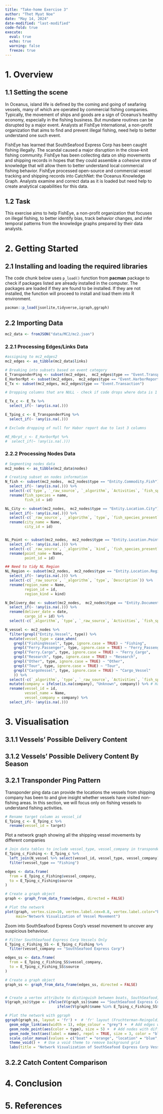 ```yaml
---
title: "Take-home Exercise 3"
author: "Thet Myat Noe"
date: "May 14, 2024"
date-modified: "last-modified"
code-fold: true
execute:
  eval: true
  echo: true
  warning: false
  freeze: true
---
```


# 1. Overview

## 1.1 Setting the scene
In Oceanus, island life is defined by the coming and going of seafaring vessels, many of which are operated by commercial fishing companies. Typically, the movement of ships and goods are a sign of Oceanus’s healthy economy, especially in the fishing business. But mundane routines can be disrupted by a major event. Analysts at FishEye International, a non-profit organization that aims to find and prevent illegal fishing, need help to better understand one such event.

FishEye has learned that SouthSeafood Express Corp has been caught fishing illegally. The scandal caused a major disruption in the close-knit fishing community. FishEye has been collecting data on ship movements and shipping records in hopes that they could assemble a cohesive store of knowledge that will allow them to better understand local commercial fishing behavior. FishEye processed open-source and commercial vessel tracking and shipping records into CatchNet: the Oceanus Knowledge Graph. Analysts examine and correct data as it is loaded but need help to create analytical capabilities for this data.

## 1.2 Task

This exercise aims to help FishEye, a non-profit organization that focuses on illegal fishing, to better identify bias, track behavior changes, and infer temporal patterns from the knowledge graphs prepared by their data analysts.

# 2. Getting Started

## 2.1 Installing and loading the required libraries
The code chunk below uses `p_load()` function from **pacman** package to check if packages listed are already installed in the computer. The packages are loaded if they are found to be installed. If they are not installed, the function will proceed to install and load them into R environment.

```r
pacman::p_load(jsonlite,tidyverse,igraph,ggraph)
```

## 2.2 Importing Data
```r
mc2_data <- fromJSON("data/MC2/mc2.json")
```

### 2.2.1 Processing Edges/Links Data
```r
#assigning to mc2_edges2
mc2_edges <- as_tibble(mc2_data$links)

# Breaking into subsets based on event category
E_TransponderPing <- subset(mc2_edges,  mc2_edges$type == "Event.TransportEvent.TransponderPing")
E_HarborRpt <- subset(mc2_edges,  mc2_edges$type == "Event.HarborReport")
E_Tx <- subset(mc2_edges, mc2_edges$type == "Event.Transaction")

# Dropping columns that are NULL - check if code drops where data is 1 null or all null

E_Tx_c <- E_Tx %>%
  select_if(~ !any(is.na(.)))

E_Tping_c <- E_TransponderPing %>%
  select_if(~ !any(is.na(.)))

# Exclude dropping of null for Habor report due to last 3 columns

#E_Hbrpt_c <- E_HarborRpt %>%
#  select_if(~ !any(is.na(.)))
```

### 2.2.2 Processing Nodes Data
```r
# Segmenting nodes data
mc2_nodes <- as_tibble(mc2_data$nodes)

# Creating subset on nodes information
N_fish <- subset(mc2_nodes,  mc2_nodes$type == "Entity.Commodity.Fish") %>%
  select_if(~ !any(is.na(.))) %>%
  select(-c(`type`, `_raw_source`, `_algorithm`, `Activities`, `fish_species_present`)) %>%
  rename(fish_species = name, 
         fish_id = id)

NL_City <- subset(mc2_nodes,  mc2_nodes$type == "Entity.Location.City") %>%
  select_if(~ !any(is.na(.))) %>%
  select(-c(`_raw_source`, `_algorithm`, `type`, `fish_species_present`)) %>%
  rename(city_name = Name, 
         city_id = id)


NL_Point <- subset(mc2_nodes,  mc2_nodes$type == "Entity.Location.Point") %>%
  select_if(~ !any(is.na(.))) %>%
  select(-c(`_raw_source`, `_algorithm`, `kind`, `fish_species_present`)) %>%
  rename(point_name = Name, 
         point_id = id)

## Need to tidy NL Region
NL_Region <- subset(mc2_nodes,  mc2_nodes$type == "Entity.Location.Region") %>%
  select_if(~ !any(is.na(.))) %>%
  select(-c(`_raw_source`, `_algorithm`, `type`, `Description`)) %>%
  rename(region_name = Name, 
         region_id = id, 
         region_kind = kind)

N_Delivery_doc <- subset(mc2_nodes,  mc2_nodes$type == "Entity.Document.DeliveryReport") %>%
  select_if(~ !any(is.na(.))) %>%
  rename(deliver_date = date,
         cargo_id = id) %>%
  select(-c(`_algorithm`, `type`, `_raw_source`, `Activities`, `fish_species_present`)) 

N_vessel <- mc2_nodes %>%
  filter(grepl("Entity.Vessel", type)) %>%
  mutate(vessel_type = case_when(
    grepl("FishingVessel", type, ignore.case = TRUE) ~ "Fishing",
    grepl("Ferry.Passenger", type, ignore.case = TRUE) ~ "Ferry_Passenger",
    grepl("Ferry.Cargo", type, ignore.case = TRUE) ~ "Ferry_Cargo",
    grepl("Research", type, ignore.case = TRUE) ~ "Research", 
    grepl("Other", type, ignore.case = TRUE) ~ "Other", 
    grepl("Tour", type, ignore.case = TRUE) ~ "Tour", 
    grepl("CargoVessel", type, ignore.case = TRUE) ~ "Cargo_Vessel"
    )) %>%
  select(-c(`_algorithm`, `type`, `_raw_source`, `Activities`, `fish_species_present`)) %>%
  mutate(company = ifelse(is.na(company), "Unknown", company)) %>% # Handle NA values by replacing NA with unknown
  rename(vessel_id = id, 
         vessel_name = Name,
         vessel_company = company) %>%
  select_if(~ !any(is.na(.)))
```


# 3. Visualisation
## 3.1.1 Vessels' Possible Delivery Content
## 3.1.2 Vessels' Possible Delivery Content By Season

## 3.2.1 Transponder Ping Pattern

Transponder ping data can provide the locations the vessels from shipping company has been to and give insight whether vessels have visited non-fishing areas. In this section, we will focus only on fishing vessels to understand fishing activities.
```r
# Rename target column as vessel_id
E_Tping_c <- E_Tping_c %>%
  rename(vessel_id = target)
```

Plot a network graph showing all the shipping vessel movements by different companies
``` r
# Join data tables to include vessel_type, vessel_company in transponder ping data and filter only Fishing vessel type
E_Tping_c_Fishing <- E_Tping_c %>%
  left_join(N_vessel %>% select(vessel_id, vessel_type, vessel_company), by = "vessel_id") %>%
  filter(vessel_type == "Fishing")

edges <- data.frame(
  from = E_Tping_c_Fishing$vessel_company,
  to = E_Tping_c_Fishing$source
)

# Create a graph object
graph <- graph_from_data_frame(edges, directed = FALSE)

# Plot the network
plot(graph, vertex.size=10, vertex.label.cex=0.8, vertex.label.color="black",
     main="Network Visualization of Vessel Movement")
```
Zoom into SouthSeafood Express Corp's vessel movement to uncover any suspicious behaviour.
``` r
# Filter SouthSeafood Express Corp Vessels Only
E_Tping_c_Fishing_SS <- E_Tping_c_Fishing %>%
  filter(vessel_company == "SouthSeafood Express Corp")

edges_ss <- data.frame(
  from = E_Tping_c_Fishing_SS$vessel_company,
  to = E_Tping_c_Fishing_SS$source
)

# Create a graph object
graph_ss <- graph_from_data_frame(edges_ss, directed = FALSE)


# Create a vertex attribute to distinguish between boats, SouthSeafood, and other companies
V(graph_ss)$type <- ifelse(V(graph_ss)$name == "SouthSeafood Express Corp", "southseafood", 
                        ifelse(V(graph)$name %in% E_Tping_c_Fishing_SS$vessel_id, "boat", "location"))

# Plot the network with ggraph
ggraph(graph_ss, layout = 'fr') +  # 'fr' layout (Fruchterman-Reingold) to spread nodes nicely
  geom_edge_link(aes(width = 1), edge_colour = "grey") +  # Add edges with grey color
  geom_node_point(aes(color = type), size = 5) +  # Add nodes with different colors based on type
  geom_node_text(aes(label = name), repel = TRUE, size = 3, color = "black") +  # Add labels with repulsion
  scale_color_manual(values = c("boat" = "orange", "location" = "blue", "southseafood" = "red")) +  # Define custom colors
  theme_void() +  # Use a void theme to remove background grid
  labs(title = "Network Visualization of SouthSeafood Express Corp Vessel Movement")  # Add title


```
## 3.2.2 Catch Content Comparison

# 4. Conclusion

# 5. References